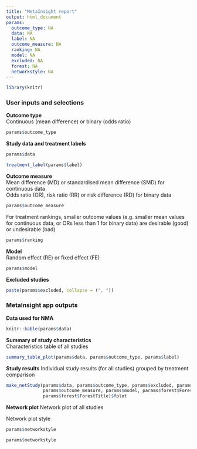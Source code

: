 ```yaml
---
title: "MetaInsight report"
output: html_document
params:
  outcome_type: NA
  data: NA
  label: NA
  outcome_measure: NA
  ranking: NA
  model: NA
  excluded: NA
  forest: NA
  networkstyle: NA
---
```


```r
library(knitr)

```

### User inputs and selections

**Outcome type**  
Continuous (mean difference) or binary (odds ratio)

```r
params$outcome_type
```

**Study data and treatment labels**

```r
params$data

treatment_label(params$label)
```

**Outcome measure**  
Mean difference (MD) or standardised mean difference (SMD) for continuous data  
Odds ratio (OR), risk ratio (RR) or risk difference (RD) for binary data  

```r
params$outcome_measure
```

For treatment rankings, smaller outcome values (e.g. smaller mean values for continuous data, or ORs less than 1 for binary data) are desirable (good) or undesirable (bad)

```r
params$ranking
```

**Model**  
Random effect (RE) or fixed effect (FE)

```r
params$model
```

**Excluded studies**

```r
paste(params$excluded, collapse = (", "))
```

### MetaInsight app outputs  

**Data used for NMA** 

```r
knitr::kable(params$data)
```

**Summary of study characteristics**  
Characteristics table of all studies

```r
summary_table_plot(params$data, params$outcome_type, params$label)
```

<!-- **Summary of study characteristics**   -->
<!-- Characteristics table with studies excluded -->

<!-- ```{r} -->
<!-- summary_table_plot(filter(params$data, !Study %in% params$excluded), params$outcome_type, params$label) -->
<!-- ``` -->

**Study results**
Individual study results (for all studies) grouped by treatment comparison

```r
make_netStudy(params$data, params$outcome_type, params$excluded, params$label,
              params$outcome_measure, params$model, params$forest$ForestHeader,
              params$forest$ForestTitle)$fplot

```

**Network plot**
Network plot of all studies  

Network plot style

```r
params$networkstyle
```

```r
params$networkstyle
```


